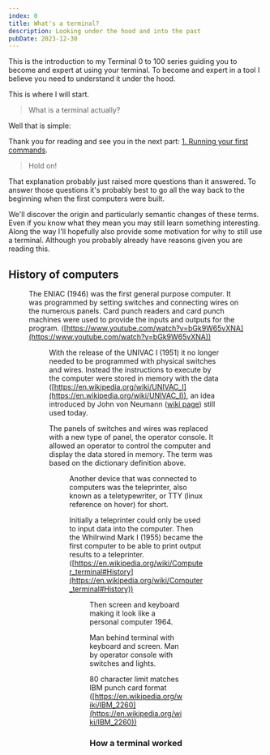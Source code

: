 ```yaml
---
index: 0
title: What's a terminal?
description: Looking under the hood and into the past
pubDate: 2023-12-30
---
```



This is the introduction to my Terminal 0 to 100 series guiding you to become and expert at using
your terminal. To become and expert in a tool I believe you need to understand it under the hood.

This is where I will start.

> What is a terminal actually?

Well that is simple:

<Definition
    word="Terminal"
    type="modern"
    description="A terminal (or terminal emulator to be specific) is a graphical user interface application that provides users a command line interface to interact with the shell, similar to a console."
/>

Thank you for reading and see you in the next part: [1. Running your first commands](.).

<div class="h-[50vh] min-h-48 flex flex-col justify-around items-center print:hidden">
    <div>
        <LucideIcon icon={CircleChevronDown} class="animate-bounce"></LucideIcon>
    </div>
    <div></div>
</div>

> Hold on!

That explanation probably just raised more questions than it answered. To answer those questions
it's probably best to go all the way back to the beginning when the first computers were built.

We'll discover the origin and particularly semantic changes of these terms. Even if you know what
they mean you may still learn something interesting. Along the way I'll hopefully also provide some
motivation for why to still use a terminal. Although you probably already have reasons given you are
reading this.

## History of computers

<Figure
    src="https://penntoday.upenn.edu/sites/default/files/2021-02/SS7732016_7732016_12329974.jpg"
    caption="Jean Bartik and Frances Spence operating the ENIAC's main control panel"
/>

The ENIAC (1946) was the first general purpose computer. It was programmed by setting switches and
connecting wires on the numerous panels. Card punch readers and card punch machines were used to
provide the inputs and outputs for the program.
([https://www.youtube.com/watch?v=bGk9W65vXNA](https://www.youtube.com/watch?v=bGk9W65vXNA))

<Figure
    src="https://upload.wikimedia.org/wikipedia/commons/5/55/Museum_of_Science%2C_Boston%2C_MA_-_IMG_3163.JPG"
    caption="UNIVAC I control station, in Museum of Science, Boston"
/>

With the release of the UNIVAC I (1951) it no longer needed to be programmed with physical switches
and wires. Instead the instructions to execute by the computer were stored in memory with the data
([https://en.wikipedia.org/wiki/UNIVAC_I](https://en.wikipedia.org/wiki/UNIVAC_I)), an idea
introduced by John von Neumann ([wiki page](https://en.wikipedia.org/wiki/Von_Neumann_architecture))
still used today.

<Definition
    word="Console"
    type="dictionary"
    description="(noun) a panel or unit accommodating a set of controls for electronic or mechanical equipment"
/>

The panels of switches and wires was replaced with a new type of panel, the operator console. It
allowed an operator to control the computer and display the data stored in memory. The term was
based on the dictionary definition above.

<Definition
    word="Console"
    type="historic"
    typeNumber="1"
    description="instrument panel containing the controls for a computer"
/>

<Figure
    src="https://ub.fnwi.uva.nl/computermuseum/pictures/flexowriter.gif"
    caption="Friden Flexowriter, model SFD, in UvA Computer Museum"
/>

Another device that was connected to computers was the teleprinter, also known as a teletypewriter,
or TTY (linux reference on hover) for short.

Initially a teleprinter could only be used to input data into the computer. Then the Whilrwind Mark
I (1955) became the first computer to be able to print output results to a teleprinter.
([https://en.wikipedia.org/wiki/Computer_terminal#History](https://en.wikipedia.org/wiki/Computer_terminal#History))

<Definition
    word="Terminal"
    type="historic"
    description="Device that can be used for entering data into, and transcribing data from, a computer"
/>

<Definition
    word="Terminal"
    type="dictionary"
    description="(adj) forming or situated at the end of something"
/>

<Figure
    src="https://dms-cf-05.dimu.org/image/022uLXdVQziG?filename=NTM TELE IBM 2012 59021.jpg"
    caption="IBM 2260 terminal in front of an IBM 360/40"
/>

Then screen and keyboard making it look like a personal computer 1964.

Man behind terminal with keyboard and screen. Man by operator console with switches and lights.

80 character limit matches IBM punch card format
([https://en.wikipedia.org/wiki/IBM_2260](https://en.wikipedia.org/wiki/IBM_2260))

### How a terminal worked

